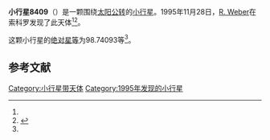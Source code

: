 {{Infobox planet
| bgcolour = #FFFFC0
| name = 8409 Valentaugustus
| symbol = 
| image = 
| caption = 
| discovery = yes
| discovery_ref = 
| discoverer = [[R._Weber|R. Weber]]
| discovery_site = [[索科罗|索科罗]] 
| discovered = 1995年11月28日
| designations = yes
| mp_name = 
| named_after = 
| alt_names = 1995 WB43/ 1961 VQ / 1978 SC8 / 1978 WY20 / 1984 UN1 / 1990 WD13 / 1994 LU7
| mp_category = [[外小行星带|外小行星带]]
| orbit_ref = <ref name="a">[http://ssd.jpl.nasa.gov/sbdb.cgi?sstr=8409 8409 Valentaugustus] {{Wayback|url=http://ssd.jpl.nasa.gov/sbdb.cgi?sstr=8409 |date=20210807112052 }}，小行星數據庫瀏覽器（JPL Small-Body Database Browser）－[[美国国家航空航天局|美国国家航空航天局]]喷气推进实验室</ref>
| epoch = 2456400.5 (2013年4月18日更新)
| aphelion = {{convert|3.6825737|AU|km|3|abbr=on|lk=out}}
| perihelion = {{convert|2.7304333|AU|km|3|abbr=on}}
| semimajor = {{convert|3.2065035|AU|km|3|abbr=on}}
| eccentricity = 0.1484702
| period = 2097.229665 [[日|日]]<br />5.74[[儒略年|儒略年]]
| avg_speed = 
| inclination = 4.34554
| asc_node = 262.87801
| mean_anomaly = 
| arg_peri = 98.74093
| satellites = 
| physical_characteristics = yes
| dimensions = 
| mass = 
| density = 
| surface_grav = 
| escape_velocity = 
| sidereal_day = 
| axial_tilt = 
| pole_ecliptic_lat = 
| pole_ecliptic_lon = 
| albedo = 
| temperatures= 
| temp_name1 = 
| mean_temp_1 = 
| max_temp_1 = 
| temp_name2 = 
| max_temp_2 = 
| spectral_type = 
| abs_magnitude = 98.74093
}}

'''小行星8409'''（{{lang-en|8409 Valentaugustus}}）是一颗围绕[[太阳|太阳]][[公转|公转]]的[[小行星|小行星]]。1995年11月28日，[[R._Weber|R. Weber]]在索科罗发现了此天体<ref name="a" /><ref>{{cite news|title=小行星列表|url=http://cfa-www.harvard.edu/iau/lists/NumberedMPs.txt|accessdate=2013-07-08|newspaper=哈佛大学|archive-date=2008-05-17|archive-url=https://web.archive.org/web/20080517010638/http://cfa-www.harvard.edu/iau/lists/NumberedMPs.txt|dead-url=no}}</ref>。

这颗小行星的[[绝对星等|绝对星等]]为98.74093等<ref name="a" />。

==参考文献==
{{reflist}}
{{Minor Planet Number|[[小行星8408|小行星8408]]|[[小行星8410|小行星8410]]}}

{{小天体}}

[[Category:小行星带天体|Category:小行星带天体]]
[[Category:1995年发现的小行星|Category:1995年发现的小行星]]

{{asteroid-stub}}